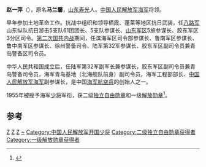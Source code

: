 '''赵一萍'''（{{bd|1905年||1986年|catIdx=}}），原名'''马兰馨'''，[[山东省|山东]][[寿光市|寿光]]人。[[中国人民解放军海军|中国人民解放军海军]]将领。

早年参加土地革命工作。抗战中组织和领导栖霞、蓬莱等地区抗日武装，任[[八路军|八路军]]山东纵队抗日游击5支队61团团长、5支队参谋长、[[山东军区|山东军区]]5旅参谋长、胶东军区3分区司令。[[第二次国共内战|第二次国共内战]]期间，任滨海军区司令部参谋长、鲁南军区参谋长、鲁中南军区参谋长、徐州警备司令、陆军第32军参谋长、胶东军区副司令员兼青岛警备区司令员。

中华人民共和国成立后，任陆军第32军副军长兼参谋长，胶东军区副司令员兼青岛警备司令员，海军青岛基地（北海舰队前身）副司令员，海军工程部部长、[[中国人民解放军海军|中国人民解放军海军]]副参谋长，是中国[[海军航空兵|海军航空兵]]的创始人之一。

1955年被授予海军[[中国人民解放军少将|少将]]军衔，获二级[[独立自由勋章|独立自由勋章]]和一级[[解放勋章|解放勋章]]<ref>{{cite news|title=揭秘：中共首批开国将军的级别是怎样划分的？|url=http://msn.news.ifeng.com/history/jishi/detail_2010_06/13/1620383_0.shtml|accessdate=2012-06-15|newspaper=凤凰网（转自摘自《党史博览》2010年第5期）|date=2010-06-13|deadurl=yes|archiveurl=https://web.archive.org/web/20120620091504/http://msn.news.ifeng.com/history/jishi/detail_2010_06/13/1620383_0.shtml|archivedate=2012-06-20}}</ref>。

== 参考 ==
{{reflist}}

[[Category:中国人民解放军海军少将|Z]]
[[Category:中国人民解放军开国少将|Z]]
[[Category:寿光人|Z]]
[[Category:马姓|~]]
[[Category:中国人民解放军开国少将|Category:中国人民解放军开国少将]]
[[Category:二级独立自由勋章获得者|Category:二级独立自由勋章获得者]]
[[Category:一级解放勋章获得者|Category:一级解放勋章获得者]]

{{China-mil-bio-stub}}